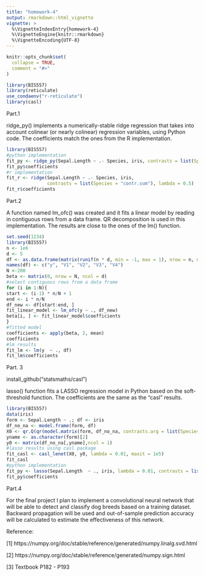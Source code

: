 ```yaml
---
title: "homework-4"
output: rmarkdown::html_vignette
vignette: >
  %\VignetteIndexEntry{homework-4}
  %\VignetteEngine{knitr::rmarkdown}
  %\VignetteEncoding{UTF-8}
---
```

```r
knitr::opts_chunk$set(
  collapse = TRUE,
  comment = "#>"
)
```


```r
library(BIS557)
library(reticulate)
use_condaenv("r-reticulate")
library(casl)
```


Part.1

ridge_py() implements a numerically-stable ridge regression that takes into account colinear (or nearly
colinear) regression variables, using Python code. The coefficients match the ones from the R implementation.

```r
library(BIS557)
#python implementation
fit_py <- ridge_py(Sepal.Length ~ .- Species, iris, contrasts = list(Species = "contr.sum"), lambda = 0.5)
fit_py$coefficients
#r implementation
fit_r <- ridge(Sepal.Length ~ .- Species, iris,
               contrasts = list(Species = "contr.sum"), lambda = 0.5)
fit_r$coefficients
```

Part.2

A function named lm_ofc() was created and it fits a linear model by reading in contiguous rows from a data frame. QR decomposition is used in this implementation. The results are close to the ones of the lm() function.

```r
set.seed(1234)
library(BIS557)
n <- 1e6
d <- 5
df <- as.data.frame(matrix(runif(n * d, min = -1, max = 1), nrow = n, ncol = d))
names(df) <- c("y", "V1", "V2", "V3", "V4")
N <-200
beta <- matrix(0, nrow = N, ncol = d)
#select contiguous rows from a data frame
for (i in 1:N){
start <- (i-1) * n/N + 1
end <- i * n/N
df_new <- df[start:end, ]
fit_linear_model <- lm_ofc(y ~ ., df_new)
beta[i, ] <- fit_linear_model$coefficients
}
#fitted model
coefficients <- apply(beta, 2, mean)
coefficients
#lm results
fit_lm <- lm(y  ~ ., df)
fit_lm$coefficients
```

Part. 3

install_github("statsmaths/casl")

lasso() function fits a LASSO regression model in Python based on the soft-threshold function. The coefficients are the same as the "casl" results.

```r
library(BIS557)
data(iris)
form <- Sepal.Length ~ .; df <- iris
df_no_na <- model.frame(form, df)
X0 <- qr.Q(qr(model.matrix(form, df_no_na, contrasts.arg = list(Species = "contr.sum"))))
yname <- as.character(form)[2]
y0 <- matrix(df_no_na[,yname],ncol = 1)
#lasso results using casl package
fit_casl <- casl_lenet(X0, y0, lambda = 0.01, maxit = 1e5)
fit_casl
#python implementation
fit_py <- lasso(Sepal.Length  ~ ., iris, lambda = 0.01, contrasts = list(Species = "contr.sum"))
fit_py$coefficients
```

Part.4

For the final project I plan to implement a convolutional neural network that will be able to detect and classify dog breeds based on a training dataset. Backward propagation will be used and out-of-sample prediction accuracy will be calculated to estimate the effectiveness of this network.


Reference:

[1] https://numpy.org/doc/stable/reference/generated/numpy.linalg.svd.html

[2] https://numpy.org/doc/stable/reference/generated/numpy.sign.html

[3] Textbook P182 - P193
